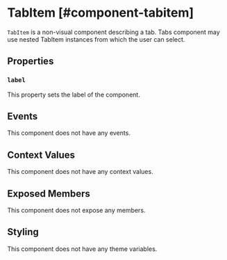 
# TabItem [#component-tabitem]

`TabItem` is a non-visual component describing a tab. Tabs component may use nested TabItem instances from which the user can select.

## Properties

### `label`

This property sets the label of the component.

## Events

This component does not have any events.

## Context Values

This component does not have any context values.

## Exposed Members

This component does not expose any members.

## Styling

This component does not have any theme variables.
